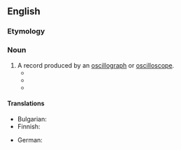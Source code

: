 ==English==

===Etymology===
{{confix|en|oscillo|gram}}

===Noun===
{{en-noun}}

# A record produced by an [[oscillograph]] or [[oscilloscope]].
#* {{quote-journal|en|journal=The Electrical Review|page=416|volume=52|issue=1319|date=6 March 1903|passage=The R.M.S. value of the pressure was taken from the '''oscillogram''' by taking the square root of the average value of the squares of a number of equi-distant ordinates; the R.M.S. value of the current was obtained in the same way from the current '''oscillogram''', and the two values multiplied together always gave a value agreeing to within 1 per cent. of that obtained by first multiplying the ordinates taken from the current and voltage '''oscillograms''' and then taking the mean.|url=https://books.google.com/books?id=iEk1AQAAMAAJ&dq=%22oscillogram%22&pg=PA416#v=onepage&q=%22oscillogram%22&f=false}}
#* {{quote-book|en|title=Rock Breakage by Blasting|page=37|author=M.I. Petrosyan|year=1994|passage=The process was controlled through '''oscillograms''' that showed the moments of breakage of the graphite rods.|url=https://books.google.com/books?id=Zw9kDPB_dpQC&lpg=PA37&dq=%22oscillograms%22&pg=PA37#v=onepage&q=%22oscillograms%22&f=false}}
#* {{quote-book|en|title=Nonlinear Acoustic Waves in Micro-inhomogeneous Solids|page=188|author=Veniamin Nazarov|year=2015|passage=From these '''oscillograms''', it is visible that the resonator oscillations are noticeably inharmonic and asymmetric ones.|url=https://books.google.com/books?id=xTa_BgAAQBAJ&lpg=PA188&dq=%22oscillogram%22&pg=PA188#v=onepage&q=%22oscillogram%22&f=false}}

====Translations====
{{trans-top|record produced by oscillograph}}
* Bulgarian: {{t|bg|осцилограма|f}}
* Finnish: {{t|fi|oskillogrammi}}
{{trans-mid}}
* German: {{t+|de|Oszillogramm|n}}
{{trans-bottom}}